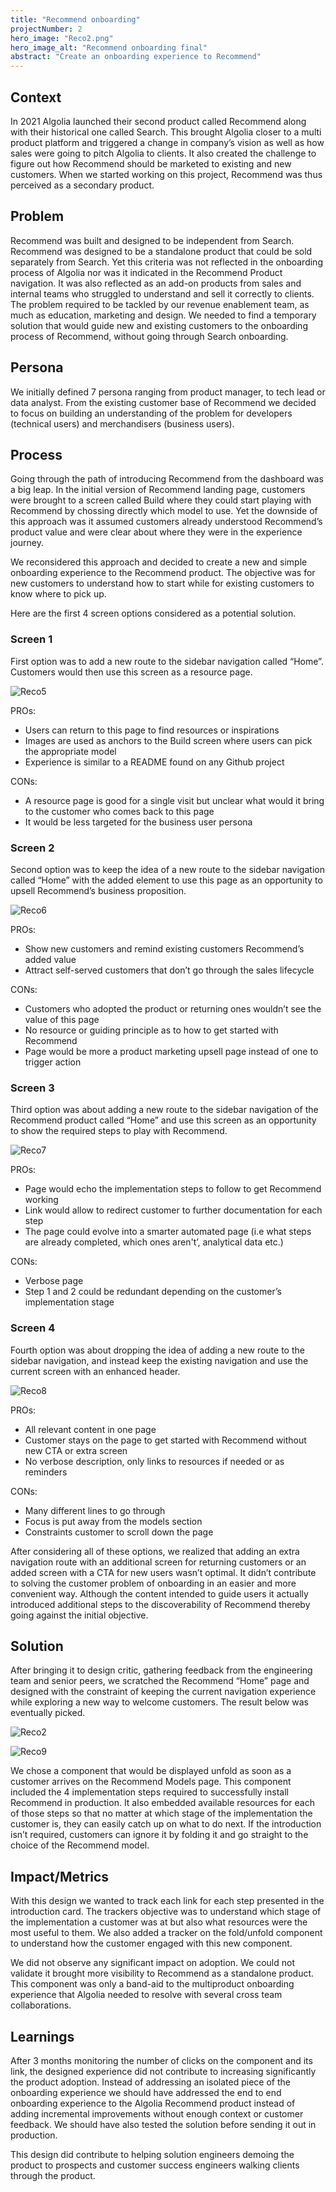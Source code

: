 ```yaml
---
title: "Recommend onboarding"
projectNumber: 2
hero_image: "Reco2.png"
hero_image_alt: "Recommend onboarding final"
abstract: "Create an onboarding experience to Recommend"
---
```



## Context
In 2021 Algolia launched their second product called Recommend along with their historical one called Search. 
This brought Algolia closer to a multi product platform and triggered a change in company’s vision as well as how sales were going to pitch Algolia to clients.
It also created the challenge to figure out how Recommend should be marketed to existing and new customers.
When we started working on this project, Recommend was thus perceived as a secondary product.


## Problem
Recommend was built and designed to be independent from Search. Recommend was designed to be a standalone product that could be sold separately from Search.
Yet this criteria was not reflected in the onboarding process of Algolia nor was it indicated in the Recommend Product navigation.
It was also reflected as an add-on products from sales and internal teams who struggled to understand and sell it correctly to clients. The problem required to be tackled by our revenue enablement team, as much as education, marketing and design.
We needed to find a temporary solution that would guide new and existing customers to the onboarding process of Recommend, without going through Search onboarding.


## Persona
We initially defined 7 persona ranging from product manager, to tech lead or data analyst.
From the existing customer base of Recommend we decided to focus on building an understanding of the problem for developers (technical users) and merchandisers (business users).


## Process
Going through the path of introducing Recommend from the dashboard was a big leap.
In the initial version of Recommend landing page, customers were brought to a screen called Build where they could start playing with Recommend by chossing directly which model to use.
Yet the downside of this approach was it assumed customers already understood Recommend’s product value and were clear about where they were in the experience journey.

We reconsidered this approach and decided to create a new and simple onboarding experience to the Recommend product. The objective was for new customers to understand how to start while for existing customers to know where to pick up. 

Here are the first 4 screen options considered as a potential solution. 



### Screen 1
First option was to add a new route to the sidebar navigation called “Home”. Customers would then use this screen as a resource page.

![Reco5](./Reco5.png)

PROs:
- Users can return to this page to find resources or inspirations
- Images are used as anchors to the Build screen where users can pick the appropriate model
- Experience is similar to a README found on any Github project

CONs:
- A resource page is good for a single visit but unclear what would it bring to the customer who comes back to this page
- It would be less targeted for the business user persona


### Screen 2

Second option was to keep the idea of a new route to the sidebar navigation called “Home” with the added element to use this page as an opportunity to upsell Recommend’s business proposition.

![Reco6](./Reco6.png)

PROs:
- Show new customers and remind existing customers Recommend’s added value 
- Attract self-served customers that don’t go through the sales lifecycle

CONs:
* Customers who adopted the product or returning ones wouldn’t see the value of this page
* No resource or guiding principle as to how to get started with Recommend
* Page would be more a product marketing upsell page instead of one to trigger action



### Screen 3

Third option was about adding a new route to the sidebar navigation of the Recommend product called “Home” and use this screen as an opportunity to show the required steps to play with Recommend.

![Reco7](./Reco7.png)

PROs:
* Page would echo the implementation steps to follow to get Recommend working
* Link would allow to redirect customer to further documentation for each step
* The page could evolve into a smarter automated page (i.e what steps are already completed, which ones aren't’, analytical data etc.)

CONs:
* Verbose page
* Step 1 and 2 could be redundant depending on the customer’s implementation stage


### Screen 4

Fourth option was about dropping the idea of adding a new route to the sidebar navigation, and instead keep the existing navigation and use the current screen with an enhanced header.

![Reco8](./Reco8.png)

PROs:
* All relevant content in one page
* Customer stays on the page to get started with Recommend without new CTA or extra screen
* No verbose description, only links to resources if needed or as reminders

CONs:
* Many different lines to go through
* Focus is put away from the models section
* Constraints customer to scroll down the page


After considering all of these options, we realized that adding an extra navigation route with an additional screen for returning customers or an added screen with a CTA for new users wasn’t optimal.
It didn’t contribute to solving the customer problem of onboarding in an easier and more convenient way.
Although the content intended to guide users it actually introduced additional steps to the discoverability of Recommend thereby going against the initial objective.



## Solution
After bringing it to design critic, gathering feedback from the engineering team and senior peers, we scratched the Recommend “Home” page
and designed with the constraint of keeping the current navigation experience while exploring a new way to welcome customers.
The result below was eventually picked.

![Reco2](./Reco2.png)

![Reco9](./Reco9.png)

We chose a component that would be displayed unfold as soon as a customer arrives on the Recommend Models page.
This component included the 4 implementation steps required to successfully install Recommend in production.
It also embedded available resources for each of those steps so that no matter at which stage of the implementation the customer is, they can easily catch up on what to do next.
If the introduction isn’t required, customers can ignore it by folding it and go straight to the choice of the Recommend model.

## Impact/Metrics
With this design we wanted to track each link for each step presented in the introduction card.
The trackers objective was to understand which stage of the implementation a customer was at but also what resources were the most useful to them.
We also added a tracker on the fold/unfold component to understand how the customer engaged with this new component.

We did not observe any significant impact on adoption. We could not validate it brought more visibility to Recommend as a standalone product.
This component was only a band-aid to the multiproduct onboarding experience that Algolia needed to resolve with several cross team collaborations.


## Learnings

After 3 months monitoring the number of clicks on the component and its link, the designed experience did not contribute to increasing significantly the product adoption.
Instead of addressing an isolated piece of the onboarding experience we should have addressed the end to end onboarding experience to the Algolia Recommend product instead of adding incremental improvements without enough context or customer feedback.
We should have also tested the solution before sending it out in production. 

This design did contribute to helping solution engineers demoing the product to prospects and customer success engineers walking clients through the product.

